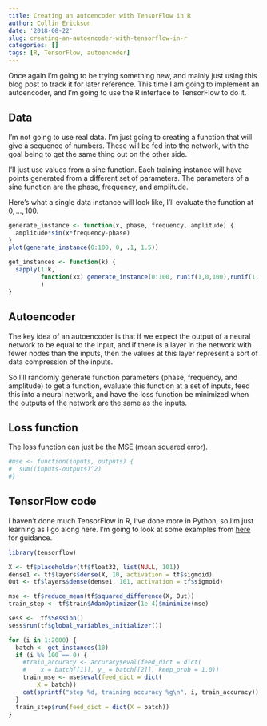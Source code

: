 ```yaml
---
title: Creating an autoencoder with TensorFlow in R
author: Collin Erickson
date: '2018-08-22'
slug: creating-an-autoencoder-with-tensorflow-in-r
categories: []
tags: [R, TensorFlow, autoencoder]
---
```


Once again I'm going to be trying something new,
and mainly just using this blog post to track it
for later reference.
This time I am going to implement an autoencoder,
and I'm going to use the R interface to TensorFlow
to do it.

## Data

I'm not going to use real data.
I'm just going to creating a function that will give a sequence
of numbers.
These will be fed into the network, with the goal being
to get the same thing out on the other side.

I'll just use values from a sine function.
Each training instance will have points generated
from a different set of parameters.
The parameters of a sine function are the phase,
frequency, and amplitude.

Here's what a single data instance will look like,
I'll evaluate the function at $0, \ldots, 100$.

```r
generate_instance <- function(x, phase, frequency, amplitude) {
  amplitude*sin(x*frequency-phase)
}
plot(generate_instance(0:100, 0, .1, 1.5))
```

```r
get_instances <- function(k) {
  sapply(1:k,
         function(xx) generate_instance(0:100, runif(1,0,100),runif(1, .03, .5),runif(1,.1,10))
         )
}
```


## Autoencoder

The key idea of an autoencoder is that if we expect the
output of a neural network to be equal to the input,
and if there is a layer in the network with fewer nodes than
the inputs,
then the values at this layer represent a sort of
data compression of the inputs.

So I'll randomly generate function parameters
(phase, frequency, and amplitude) to get a function,
evaluate this function at a set of inputs,
feed this into a neural network,
and have the loss function be minimized when
the outputs of the network are the same as the inputs.

## Loss function

The loss function can just be the MSE
(mean squared error).

```r
#mse <- function(inputs, outputs) {
#  sum((inputs-outputs)^2)
#}
```

## TensorFlow code

I haven't done much TensorFlow in R, I've done more
in Python, so I'm just learning as I go along here.
I'm going to look at some examples from 
[here](https://tensorflow.rstudio.com/learn/examples.html)
for guidance.

```r
library(tensorflow)
```

```r
X <- tf$placeholder(tf$float32, list(NULL, 101))
dense1 <- tf$layers$dense(X, 10, activation = tf$sigmoid)
Out <- tf$layers$dense(dense1, 101, activation = tf$sigmoid)
```

```r
mse <- tf$reduce_mean(tf$squared_difference(X, Out))
train_step <- tf$train$AdamOptimizer(1e-4)$minimize(mse)
```


```r
sess <-  tf$Session()
sess$run(tf$global_variables_initializer())
```

```r
for (i in 1:2000) {
  batch <- get_instances(10)
  if (i %% 100 == 0) {
    #train_accuracy <- accuracy$eval(feed_dict = dict(
    #    x = batch[[1]], y_ = batch[[2]], keep_prob = 1.0))
    train_mse <- mse$eval(feed_dict = dict(
        X = batch))
    cat(sprintf("step %d, training accuracy %g\n", i, train_accuracy))
  }
  train_step$run(feed_dict = dict(X = batch))
}
```

